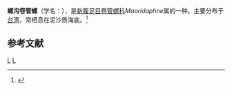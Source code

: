 {{Speciesbox
| taxon = Maoridaphne saturata
| binomial_authority = (Reeve, 1845)
}}
'''螺沟卷管螺'''（学名：''{{lang|la|Maoridaphne saturata}}''），是[[新腹足目|新腹足目]][[卷管螺科|卷管螺科]]''Maoridaphne''属的一种。主要分布于[[台湾|台湾]]，常栖息在泥沙质海底。<ref>{{cite web|url=http://shell.sinica.edu.tw/chinese/shellbase_detail.php?science_no=3026|title=国际贝库：螺沟卷管螺|publisher=台湾贝类资料库|accessdate=2009-08-11|archive-date=2016-03-04|archive-url=https://web.archive.org/web/20160304090948/http://shell.sinica.edu.tw/chinese/shellbase_detail.php?science_no=3026|dead-url=no}}</ref>

== 参考文献 ==
{{reflist}}

{{taxonbar}}
[[Category:_1845年描述的动物|L]]
[[Category:捲管螺科|L]]